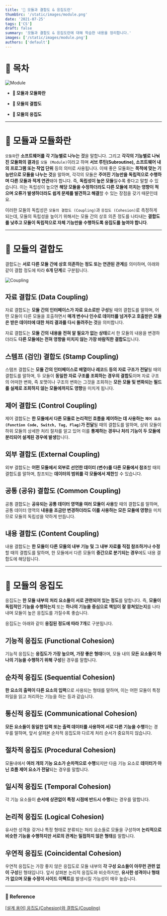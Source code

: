 ```yaml
---
title: '💍 모듈과 결합도 & 응집도란'
thumbSrc: '/static/images/module.png'
date: '2021-07-25'
tags: ['CS']
draft: false
summary: '모듈과 결합도 & 응집도란에 대해 학습한 내용을 정리합니다.'
images: ['/static/images/module.png']
authors: ['default']
---
```


# 📌 목차

![Module](/static/images/module.png)

- **🚧 모듈과 모듈화란**

- **💍 모듈의 결합도**

- **🤲 모듈의 응집도**

---

# 🚧 모듈과 모듈화란

`모듈화`란 **소프트웨어를 각 기능별로 나누는 것**을 말합니다. 그리고 **각각의 기능별로 나눠진 모듈화의 결과**를 `모듈 (Module)`이라고 하며 **서브 루틴(Subroutine), 소프트웨어 내의 프로그램 또는 작업 단위** 등의 의미로 사용됩니다. 이때 좋은 모듈화는 **목적에 맞는 기능만으로 모듈을 나누는 것**을 말하며, 각각의 모듈은 **주어진 기능만을 독립적으로 수행하며 다른 모듈과 적게 연관**돼야 합니다. 즉, **독립성이 높은 모듈**일수록 좋다고 말할 수 있습니다. 이는 독립성이 높으면 **해당 모듈을 수정하더라도 다른 모듈에 끼치는 영향이 적으며 오류가 발생하더라도 쉽게 문제를 발견하고 해결**할 수 있는 장점을 갖기 때문인데요.

이러한 모듈의 독립성은 `모듈의 결합도 (Coupling)`과 `응집도 (Cohesion)`로 측정하게 되는데, 모듈의 독립성을 높이기 위해서는 모듈 간의 상호 의존 정도를 나타내는 **결합도를 낮추고 모듈이 독립적으로 자체 기능만을 수행하도록 응집도를 높여야 합니다**.

---

# 💍 모듈의 결합도

결합도는 **서로 다른 모듈 간에 상호 의존하는 정도 또는 연관된 관계**를 의미하며, 아래와 같이 결합 정도에 따라 **6개 단계**로 구분됩니다.

![Coupling](/static/images/coupling.png)

## 자료 결합도 (Data Coupling)

자료 결합도는 **모듈 간의 인터페이스가 자료 요소로만 구성**될 때의 결합도를 말하며, 어떤 모듈이 다른 모듈을 호출하면서 **매개 변수나 인수로 데이터를 넘겨주고 호출받은 모듈은 받은 데이터에 대한 처리 결과를 다시 돌려주는 것**을 의미합니다.

자료 결합도는 **모듈 간의 내용을 전혀 알 필요가 없는 상태**로서 한 모듈의 내용을 변경하더라도 **다른 모듈에는 전혀 영향을 미치지 않는 가장 바람직한 결합도**입니다.

## 스템프 (검인) 결합도 (Stamp Coupling)

스탬프 결합도는 **모듈 간의 인터페이스로 배열이나 레코드 등의 자료 구조가 전달**될 때의 결합도를 말하며, 두 모듈이 **동일한 자료 구조를 조회하는 경우의 결합도**이며 자료 구조의 어떠한 변화, 즉 포맷이나 구조의 변화는 그것을 조회하는 **모든 모듈 및 변화되는 필드를 실제로 조회하지 않는 모듈에까지도 영향**을 미치게 됩니다.

## 제어 결합도 (Control Coupling)

제어 결합도는 **한 모듈에서 다른 모듈로 논리적인 흐름을 제어하는 데 사용하는 `제어 요소 (Function Code, Switch, Tag, Flag)`가 전달**될 때의 결합도를 말하며, 상위 모듈이 하위 모듈의 상세한 처리 절차를 알고 있어 이를 **통제하는 경우나 처리 기능이 두 모듈에 분리되어 설계된 경우에 발생**합니다.

## 외부 결합도 (External Coupling)

외부 결합도는 **어떤 모듈에서 외부로 선언한 데이터 (변수)를 다른 모듈에서 참조**할 때의 결합도를 말하며, 참조되는 **데이터의 범위를 각 모듈에서 제한**할 수 있습니다.

## 공통 (공유) 결합도 (Common Coupling)

공통 결합도는 **공유되는 공통 데이터 영역을 여러 모듈이 사용**할 때의 결합도를 말하며, 공통 데이터 영역의 **내용을 조금만 변경하더라도 이를 사용하는 모든 모듈에 영향**을 미치므로 모듈의 독립성을 약하게 만듭니다.

## 내용 결합도 (Content Coupling)

내용 결합도는 **한 모듈이 다른 모듈의 내부 기능 및 그 내부 자료를 직접 참조하거나 수정**할 때의 결합도를 말하며, 한 모듈에서 다른 모듈의 **중간으로 분기되는 경우**에도 내용 결합도에 해당됩니다.

---

# 🤲 모듈의 응집도

응집도는 **한 모듈 내부의 처리 요소들이 서로 관련되어 있는 정도**를 말합니다. 즉, **모듈이 독립적인 기능을 수행하는지** 또는 **하나의 기능을 중심으로 책임이 잘 뭉쳐있는지**를 나타내며 모듈이 높은 응집도를 가질수록 좋습니다.

응집도는 아래와 같이 **응집된 정도에 따라 7개**로 구분됩니다.

## 기능적 응집도 (Functional Cohesion)

기능적 응집도는 **응집도가 가장 높으며, 가장 좋은 형태**아며, 모듈 내의 **모든 요소들이 하나의 기능을 수행하기 위해 구성**된 경우를 말합니다.

## 순차적 응집도 (Sequential Cohesion)

**한 요소의 출력이 다른 요소의 입력**으로 사용되는 형태를 말하며, 이는 어떤 모듈이 특정 파일을 읽고 처리하는 기능을 하는 등과 같습니다.

## 통신적 응집도 (Communicational Cohesion)

**모든 요소들이 동일한 입력 또는 출력 데이터를 사용하여 서로 다른 기능을 수행**하는 경우를 말하며, 앞서 살펴본 순차적 응집도와 다르게 처리 순서가 중요하지 않습니다.

## 절차적 응집도 (Procedural Cohesion)

모듈내에서 **여러 개의 기능 요소가 순차적으로 수행**되지만 다음 기능 요소로 **데이터가 아닌 흐름 제어 요소가 전달**되는 경우를 말합니다.

## 일시적 응집도 (Temporal Cohesion)

각 기능 요소들이 **순서에 상관없이 특정 시점에 반드시 수행**되는 경우를 말합니다.

## 논리적 응집도 (Logical Cohesion)

유사한 성격을 갖거나 특정 형태로 분류되는 처리 요소들로 모듈을 구성하며 **논리적으로 비슷한 기능을 수행하지만 서로의 관계는 밀접하지 않은 형태**를 말합니다.

## 우연적 응집도 (Coincidental Cohesion)

우연적 응집도는 가장 좋지 않은 응집도로 모듈 내부의 **각 구성 요소들이 아무런 관련 없이 구성**된 형태입니다. 앞서 살펴본 논리적 응집도와 비슷하지만, **유사한 성격이나 형태가 없으며 모듈 수정이 사이드 이펙트**를 발생시킬 가능성이 매우 높습니다.

---

### 🔗 Reference

[[설계 용어] 응집도(Cohesion)와 결합도(Coupling)](https://medium.com/@jang.wangsu/%EC%84%A4%EA%B3%84-%EC%9A%A9%EC%96%B4-%EC%9D%91%EC%A7%91%EB%8F%84%EC%99%80-%EA%B2%B0%ED%95%A9%EB%8F%84-b5e2b7b210ff)
